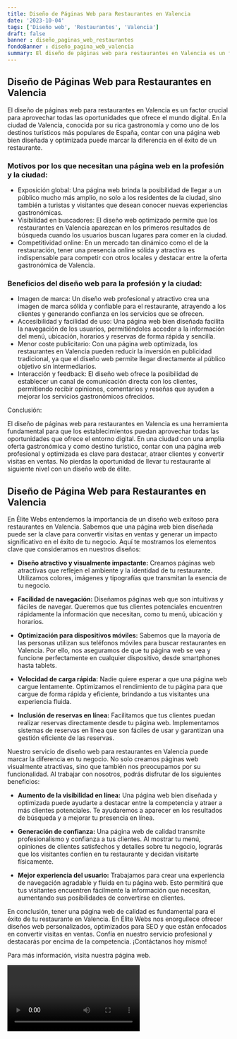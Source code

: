 ```yaml
---
title: Diseño de Páginas Web para Restaurantes en Valencia
date: '2023-10-04'
tags: ['Diseño web', 'Restaurantes', 'Valencia']
draft: false
banner : diseño_paginas_web_restaurantes
fondoBanner : diseño_pagina_web_valencia
summary: El diseño de páginas web para restaurantes en Valencia es un factor crucial para aprovechar todas las oportunidades que ofrece el mundo digital. En la ciudad de Valencia, conocida por su rica gastronomía y como uno de los destinos turísticos más populares de España, contar con una página web bien diseñada y optimizada puede marcar la diferencia en el éxito de un restaurante.
---
```


## Diseño de Páginas Web para Restaurantes en Valencia

El diseño de páginas web para restaurantes en Valencia es un factor crucial para aprovechar todas las oportunidades que ofrece el mundo digital. En la ciudad de Valencia, conocida por su rica gastronomía y como uno de los destinos turísticos más populares de España, contar con una página web bien diseñada y optimizada puede marcar la diferencia en el éxito de un restaurante.

### Motivos por los que necesitan una página web en la profesión y la ciudad:

- Exposición global: Una página web brinda la posibilidad de llegar a un público mucho más amplio, no solo a los residentes de la ciudad, sino también a turistas y visitantes que desean conocer nuevas experiencias gastronómicas.
- Visibilidad en buscadores: El diseño web optimizado permite que los restaurantes en Valencia aparezcan en los primeros resultados de búsqueda cuando los usuarios buscan lugares para comer en la ciudad.
- Competitividad online: En un mercado tan dinámico como el de la restauración, tener una presencia online sólida y atractiva es indispensable para competir con otros locales y destacar entre la oferta gastronómica de Valencia.

### Beneficios del diseño web para la profesión y la ciudad:

- Imagen de marca: Un diseño web profesional y atractivo crea una imagen de marca sólida y confiable para el restaurante, atrayendo a los clientes y generando confianza en los servicios que se ofrecen.
- Accesibilidad y facilidad de uso: Una página web bien diseñada facilita la navegación de los usuarios, permitiéndoles acceder a la información del menú, ubicación, horarios y reservas de forma rápida y sencilla.
- Menor coste publicitario: Con una página web optimizada, los restaurantes en Valencia pueden reducir la inversión en publicidad tradicional, ya que el diseño web permite llegar directamente al público objetivo sin intermediarios.
- Interacción y feedback: El diseño web ofrece la posibilidad de establecer un canal de comunicación directa con los clientes, permitiendo recibir opiniones, comentarios y reseñas que ayuden a mejorar los servicios gastronómicos ofrecidos.

Conclusión:

El diseño de páginas web para restaurantes en Valencia es una herramienta fundamental para que los establecimientos puedan aprovechar todas las oportunidades que ofrece el entorno digital. En una ciudad con una amplia oferta gastronómica y como destino turístico, contar con una página web profesional y optimizada es clave para destacar, atraer clientes y convertir visitas en ventas. No pierdas la oportunidad de llevar tu restaurante al siguiente nivel con un diseño web de élite.

<GifSeo />

<Cta />

## Diseño de Página Web para Restaurantes en Valencia

En Élite Webs entendemos la importancia de un diseño web exitoso para restaurantes en Valencia. Sabemos que una página web bien diseñada puede ser la clave para convertir visitas en ventas y generar un impacto significativo en el éxito de tu negocio. Aquí te mostramos los elementos clave que consideramos en nuestros diseños:

- **Diseño atractivo y visualmente impactante:** Creamos páginas web atractivas que reflejen el ambiente y la identidad de tu restaurante. Utilizamos colores, imágenes y tipografías que transmitan la esencia de tu negocio.

- **Facilidad de navegación:** Diseñamos páginas web que son intuitivas y fáciles de navegar. Queremos que tus clientes potenciales encuentren rápidamente la información que necesitan, como tu menú, ubicación y horarios.

- **Optimización para dispositivos móviles:** Sabemos que la mayoría de las personas utilizan sus teléfonos móviles para buscar restaurantes en Valencia. Por ello, nos aseguramos de que tu página web se vea y funcione perfectamente en cualquier dispositivo, desde smartphones hasta tablets.

- **Velocidad de carga rápida:** Nadie quiere esperar a que una página web cargue lentamente. Optimizamos el rendimiento de tu página para que cargue de forma rápida y eficiente, brindando a tus visitantes una experiencia fluida.

- **Inclusión de reservas en línea:** Facilitamos que tus clientes puedan realizar reservas directamente desde tu página web. Implementamos sistemas de reservas en línea que son fáciles de usar y garantizan una gestión eficiente de las reservas.

Nuestro servicio de diseño web para restaurantes en Valencia puede marcar la diferencia en tu negocio. No solo creamos páginas web visualmente atractivas, sino que también nos preocupamos por su funcionalidad. Al trabajar con nosotros, podrás disfrutar de los siguientes beneficios:

- **Aumento de la visibilidad en línea:** Una página web bien diseñada y optimizada puede ayudarte a destacar entre la competencia y atraer a más clientes potenciales. Te ayudaremos a aparecer en los resultados de búsqueda y a mejorar tu presencia en línea.

- **Generación de confianza:** Una página web de calidad transmite profesionalismo y confianza a tus clientes. Al mostrar tu menú, opiniones de clientes satisfechos y detalles sobre tu negocio, lograrás que los visitantes confíen en tu restaurante y decidan visitarte físicamente.

- **Mejor experiencia del usuario:** Trabajamos para crear una experiencia de navegación agradable y fluida en tu página web. Esto permitirá que tus visitantes encuentren fácilmente la información que necesitan, aumentando sus posibilidades de convertirse en clientes.

En conclusión, tener una página web de calidad es fundamental para el éxito de tu restaurante en Valencia. En Élite Webs nos enorgullece ofrecer diseños web personalizados, optimizados para SEO y que están enfocados en convertir visitas en ventas. Confía en nuestro servicio profesional y destacarás por encima de la competencia. ¡Contáctanos hoy mismo!   

Para más información, visita nuestra página web.

<Video />

<CtaBot job='Restaurantes' city='Valencia'/>

<Gmaps query='Valencia+españa+maps' />